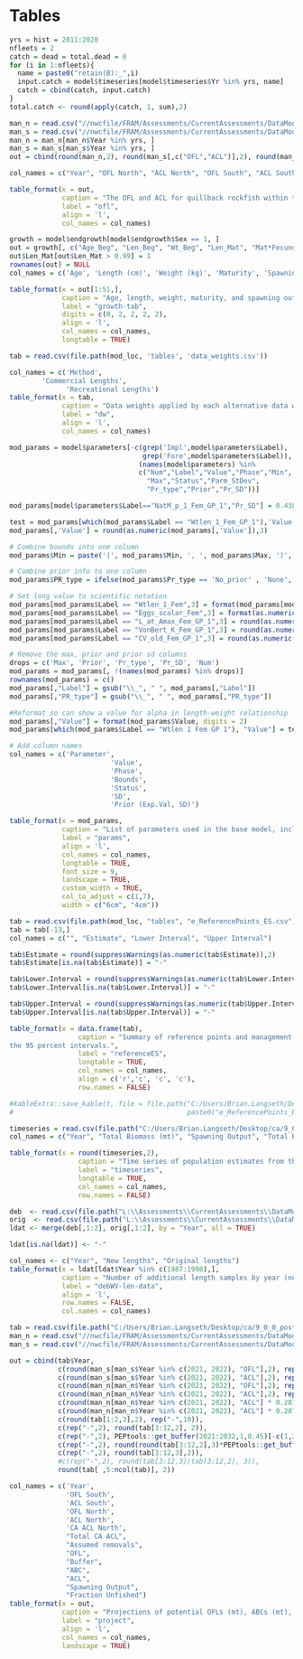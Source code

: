 \clearpage
# Tables

<!-- ======================================================= -->
<!-- ***************    Catches      *********************** --> 
<!-- ======================================================= -->

<!-- tab:catch -->
\input{C:/Users/Brian.Langseth/Desktop/ca/write_up/tex_tables/Catches_All_Years.tex}

\newpage

```r
yrs = hist = 2011:2020
nfleets = 2
catch = dead = total.dead = 0
for (i in 1:nfleets){
  name = paste0("retain(B):_",i)
  input.catch = model$timeseries[model$timeseries$Yr %in% yrs, name]
  catch = cbind(catch, input.catch)
}
total.catch <- round(apply(catch, 1, sum),2)

man_n = read.csv("//nwcfile/FRAM/Assessments/CurrentAssessments/DataModerate_2021/Quillback_Rockfish/management/quillback_north2011_2022.csv")
man_s = read.csv("//nwcfile/FRAM/Assessments/CurrentAssessments/DataModerate_2021/Quillback_Rockfish/management/quillback_south2011_2022.csv")
man_n = man_n[man_n$Year %in% yrs, ]
man_s = man_s[man_s$Year %in% yrs, ]
out = cbind(round(man_n,2), round(man_s[,c("OFL","ACL")],2), round(man_n$ACL * 0.287 + man_s$ACL, 2), total.catch)

col_names = c("Year", "OFL North", "ACL North", "OFL South", "ACL South", "CA ACL", "CA Removals")

table_format(x = out,
             caption = "The OFL and ACL for quillback rockfish within the Minor Nearshore Rockfish North and South complexes, the ACL allocated to California across both complexes, and the total removals.",
             label = "ofl",
             align = 'l',
             col_names = col_names)
```

\newpage

<!-- ======================================================= -->
<!-- ***************       Data      *********************** --> 
<!-- ======================================================= -->


\input{C:/Users/Brian.Langseth/Desktop/ca/write_up/tex_tables/CA_Samples_Feb2021.tex}

\newpage


\input{C:/Users/Brian.Langseth/Desktop/ca/write_up/tex_tables/ca_rec_samples.tex}

\newpage


\input{C:/Users/Brian.Langseth/Desktop/ca/write_up/tex_tables/len_at_weight_data.tex}

\newpage


\input{C:/Users/Brian.Langseth/Desktop/ca/write_up/tex_tables/len_at_age_data.tex}

\newpage



<!-- ======================================================= -->
<!-- ***************    Biology      *********************** --> 
<!-- ======================================================= -->

```r

growth = model$endgrowth[model$endgrowth$Sex == 1, ]
out = growth[, c("Age_Beg", "Len_Beg", "Wt_Beg", "Len_Mat", "Mat*Fecund")]
out$Len_Mat[out$Len_Mat > 0.99] = 1
rownames(out) = NULL
col_names = c('Age', 'Length (cm)', 'Weight (kg)', 'Maturity', 'Spawning Output')

table_format(x = out[1:51,],
             caption = "Age, length, weight, maturity, and spawning output by age (product of maturity and fecundity) at the start of the year. Output for ages 51-95 is truncated as these ages have the same length, weight, maturity, and spawning output as at age 50.",
             label = "growth-tab",
             digits = c(0, 2, 2, 2, 2),
             align = 'l',
             col_names = col_names,
             longtable = TRUE) 

```

\newpage

<!-- ======================================================= -->
<!-- ***************  Data Weights   *********************** --> 
<!-- ======================================================= -->


```r
tab = read.csv(file.path(mod_loc, 'tables', 'data_weights.csv'))

col_names = c('Method',
        'Commercial Lengths',
              'Recreational Lengths')
table_format(x = tab,
             caption = "Data weights applied by each alternative data weighting method. The Dirichlet Multinomial weight is theta/(1+theta).",
             label = "dw",
             align = 'l',
             col_names = col_names)
```


<!-- ======================================================= -->
<!-- ***********   Model Parameters     ******************** --> 
<!-- ======================================================= -->


```r

mod_params = model$parameters[-c(grep('Impl',model$parameters$Label),
							     grep('Fore',model$parameters$Label)),
                                (names(model$parameters) %in%
                                c("Num","Label","Value","Phase","Min",
                                  "Max","Status","Parm_StDev",
                                  "Pr_type","Prior","Pr_SD"))] 

mod_params[model$parameters$Label=="NatM_p_1_Fem_GP_1","Pr_SD"] = 0.438 #update for model 900

test = mod_params[which(mod_params$Label == "Wtlen_1_Fem_GP_1"),'Value']
mod_params[,'Value'] = round(as.numeric(mod_params[,'Value']),3)                                 

# Combine bounds into one column
mod_params$Min = paste('(', mod_params$Min, ', ', mod_params$Max, ')', sep='')

# Combine prior info to one column
mod_params$PR_type = ifelse(mod_params$Pr_type == 'No_prior' , 'None', paste(mod_params$Pr_type,' (', mod_params$Prior,  ', ', mod_params$Pr_SD, ')', sep = ''))

# Set long value to scientific notation
mod_params[mod_params$Label == "Wtlen_1_Fem",3] = format(mod_params[mod_params$Label == "Wtlen_1_Fem",3], scientific = TRUE)
mod_params[mod_params$Label == "Eggs_scalar_Fem",3] = format(as.numeric(mod_params[mod_params$Label == "Eggs_scalar_Fem",3]), scientific = TRUE)
mod_params[mod_params$Label == "L_at_Amax_Fem_GP_1",3] = round(as.numeric(mod_params[mod_params$Label == "L_at_Amax_Fem_GP_1",3]), 4)
mod_params[mod_params$Label == "VonBert_K_Fem_GP_1",3] = round(as.numeric(mod_params[mod_params$Label == "VonBert_K_Fem_GP_1",3]), 3)
mod_params[mod_params$Label == "CV_old_Fem_GP_1",3] = round(as.numeric(mod_params[mod_params$Label == "CV_old_Fem_GP_1",3]), 3)

# Remove the max, prior and prior sd columns
drops = c('Max', 'Prior', 'Pr_type', 'Pr_SD', 'Num')
mod_params = mod_params[, !(names(mod_params) %in% drops)]
rownames(mod_params) = c()
mod_params[,"Label"] = gsub("\\_", " ", mod_params[,"Label"])
mod_params[,"PR_type"] = gsub("\\_", " ", mod_params[,"PR_type"])

#Reformat so can show a value for alpha in length-weight relationship
mod_params[,"Value"] = format(mod_params$Value, digits = 2)
mod_params[which(mod_params$Label == "Wtlen 1 Fem GP 1"), "Value"] = test

# Add column names
col_names = c('Parameter',
                         'Value',
                         'Phase',
                         'Bounds',
                         'Status',
                         'SD',
                         'Prior (Exp.Val, SD)')

table_format(x = mod_params,
             caption = "List of parameters used in the base model, including estimated values and standard deviations (SD), bounds (minimum and maximum), estimation phase (negative values not estimated), status (indicates if parameters are near bounds), and prior type information (mean and SD).",
             label = "params",
             align = 'l',
             col_names = col_names,
             longtable = TRUE,
             font_size = 9,
             landscape = TRUE,
             custom_width = TRUE,
             col_to_adjust = c(1,7), 
             width = c("6cm", "4cm"))                         

```

<!-- ======================================================= -->
<!-- ***********    Like Contributions  ******************** --> 
<!-- ======================================================= -->

<!-- tab:likes -->
\include{tex_tables/likelihoods.tex}


<!-- ======================================================= -->
<!-- ***********    Reference Points  ******************** --> 
<!-- ======================================================= -->

<!-- tab:referenceES -->
```r
tab = read.csv(file.path(mod_loc, "tables", "e_ReferencePoints_ES.csv"))
tab = tab[-13,]
col_names = c("", "Estimate", "Lower Interval", "Upper Interval")

tab$Estimate = round(suppressWarnings(as.numeric(tab$Estimate)),2)
tab$Estimate[is.na(tab$Estimate)] = "-"

tab$Lower.Interval = round(suppressWarnings(as.numeric(tab$Lower.Interval)),2)
tab$Lower.Interval[is.na(tab$Lower.Interval)] = "-"

tab$Upper.Interval = round(suppressWarnings(as.numeric(tab$Upper.Interval)),2)
tab$Upper.Interval[is.na(tab$Upper.Interval)] = "-"

table_format(x = data.frame(tab),
                 caption = "Summary of reference points and management quantities, including estimates of
the 95 percent intervals.",
                 label = "referenceES",
                 longtable = TRUE,
                 col_names = col_names,
                 align = c('r','c', 'c', 'c'),
                 row.names = FALSE)

#kableExtra::save_kable(t, file = file.path("C:/Users/Brian.Langseth/Desktop/ca/tex_tables", 
#                                           paste0("e_ReferencePoints_ES", ".tex")))
```


<!-- \input{C:/Users/Brian.Langseth/Desktop/ca/write_up/tex_tables/e_ReferencePoints_ES.tex} -->

\newpage


<!-- ======================================================= -->
<!-- ***********       Time Series      ******************** --> 
<!-- ======================================================= -->

<!-- tab:timeseries -->
```r
timeseries = read.csv(file.path("C:/Users/Brian.Langseth/Desktop/ca/9_0_0_postSSC_base", "tables", "TimeSeries.csv"))
col_names = c("Year", "Total Biomass (mt)", "Spawning Output", "Total Biomass 3+ (mt)", "Fraction Unfished", "Age-0 Recruits", "Total Mortality (mt)", "1-SPR", "Exploitation Rate")

table_format(x = round(timeseries,2),
                 caption = "Time series of population estimates from the base model.",
                 label = "timeseries",
                 longtable = TRUE,
                 col_names = col_names,
                 row.names = FALSE)
```
<!-- \input{C:/Users/Brian.Langseth/Desktop/ca/write_up/tex_tables/TimeSeries.tex} -->

\newpage

<!-- ======================================================= -->
<!-- ****************     Sensitivities      *************** --> 
<!-- ======================================================= -->

<!-- tab:sensitivities -->
\include{tex_tables/sensitivities.tex}

<!-- Table of lengths from debWV data -->
```r
deb  <- read.csv(file.path("L:\\Assessments\\CurrentAssessments\\DataModerate_2021\\Quillback_Rockfish\\data", "forSS", "ca_rec_samples_debWV.csv"), header = TRUE)
orig  <- read.csv(file.path("L:\\Assessments\\CurrentAssessments\\DataModerate_2021\\Quillback_Rockfish\\data", "forSS", "ca_rec_samples.csv"), header = TRUE)
ldat <- merge(deb[,1:2], orig[,1:2], by = "Year", all = TRUE)

ldat[is.na(ldat)] <- "-"

col_names <- c("Year", "New lengths", "Original lengths")
table_format(x = ldat[ldat$Year %in% c(1987:1998),],
             caption = "Number of additional length samples by year (new lengths) from 1987-1998 for quillback rockfish onboard CPFVs in central California as provided by CDFW. The number of length samples in the base model (original lengths - Table 4) is provided for comparison.",
             label = "debWV-len-data",
             align = 'l',
             row.names = FALSE,
             col.names = col_names)
```

<!-- tab:review-sensitivities -->
\include{tex_tables/review_sensitivities.tex}

\newpage

<!-- tab:sensitivities -->
\input{U:/Stock assessments/quillback_rockfish_2021/write_up/postSSC_responses/MopUp_response/age_year_table.tex}

<!-- tab:sensitivities -->
\input{U:/Stock assessments/quillback_rockfish_2021/write_up/postSSC_responses/MopUp_response/age_bins_table.tex}

\newpage

<!-- ======================================================= -->
<!-- ********  Reference Points & Management *************** --> 
<!-- ======================================================= -->

```r
tab = read.csv(file.path("C:/Users/Brian.Langseth/Desktop/ca/9_0_0_postSSC_base", 'tables', 'g_Projections_ES.csv'))
man_n = read.csv("//nwcfile/FRAM/Assessments/CurrentAssessments/DataModerate_2021/Quillback_Rockfish/management/quillback_north2011_2022.csv")
man_s = read.csv("//nwcfile/FRAM/Assessments/CurrentAssessments/DataModerate_2021/Quillback_Rockfish/management/quillback_south2011_2022.csv")

out = cbind(tab$Year,
            c(round(man_s[man_s$Year %in% c(2021, 2022), "OFL"],2), rep("-",10)), 
            c(round(man_s[man_s$Year %in% c(2021, 2022), "ACL"],2), rep("-",10)),
            c(round(man_n[man_n$Year %in% c(2021, 2022), "OFL"],2), rep("-",10)),
            c(round(man_n[man_n$Year %in% c(2021, 2022), "ACL"],2), rep("-",10)),
            c(round(man_n[man_n$Year %in% c(2021, 2022), "ACL"] * 0.287,2), rep("-",10)),
            c(round(man_n[man_n$Year %in% c(2021, 2022), "ACL"] * 0.287 + man_s[man_s$Year %in% c(2021, 2022), "ACL"],2), rep("-", 10)),
            c(round(tab[1:2,3],2), rep("-",10)),
            c(rep("-",2), round(tab[3:12,2], 2)),
            c(rep("-",2), PEPtools::get_buffer(2021:2032,1,0.45)[-c(1,2),2]),
            c(rep("-",2), round(round(tab[3:12,2],3)*PEPtools::get_buffer(2021:2032,1,0.45)[-c(1,2),2],2)),
            c(rep("-",2), round(tab[3:12,3],2)),
            #c(rep("-",2), round(tab[3:12,3]/tab[3:12,2], 3)),
            round(tab[ ,5:ncol(tab)], 2))

col_names = c('Year',
              'OFL South',
              'ACL South',
              'OFL North',
              'ACL North',
              'CA ACL North',
              "Total CA ACL",
              "Assumed removals",
              "OFL",
              "Buffer",
              "ABC", 
              "ACL",
              "Spawning Output",
              "Fraction Unfished")
table_format(x = out,
             caption = "Projections of potential OFLs (mt), ABCs (mt), resulting ACLs (mt) based on 40-10 rule, estimated spawning output, and fraction unfished for 2023-2032, with assumed removals in 2021 and 2022 based on the average total removals from 2017-2019 as provided by the GMT. The OFL South and ACL South for 2021 and 2022 reflect adopted management limits for quillback rockfish for the area south of 40.10 Latitude N, and the OFL North and ACL North for the area north of 40.10 Latitude N. The CA ACL North is the California specific allocation of the total ACL for 2021 and 2022 north of 40.10 Latitude N. Total CA ACL is the sum of the ACL South and CA ACL North values.",
             label = "project",
             align = 'l',
             col_names = col_names,
             landscape = TRUE)
```

\newpage

<!-- tab:decision-table -->
\input{C:/Users/Brian.Langseth/Desktop/ca/write_up/tex_tables/ca_decision_table.tex}

\newpage
